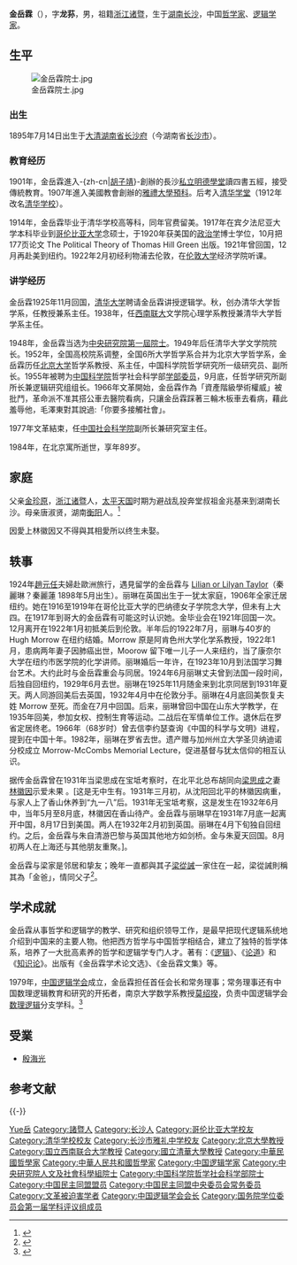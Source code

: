 {{trivia|time=2009-07-21T07:57:23+00:00}}
{{Infobox_Person
|name=金岳霖
|image=File:金岳霖.jpg
|english name=Prof. JIN Yuelin
|birth_date={{birth date|1895|7|14}}
|birth_place={{QING}}[[湖南|湖南]][[长沙|长沙]]
|death_date={{death date and age|1984|10|19|1895|7|14}}
|death_place={{PRC}}[[北京|北京]]
|education=[[雅禮中學|雅禮大學預科]]<br>[[清华学堂|清华学堂]]<br>[[宾夕法尼亚大学|宾夕法尼亚大学]]<br>[[哥伦比亚大学|哥伦比亚大学]]
|past=[[清华大学|清华大学]]文学院院长<br>[[西南联大|西南联大]]哲学系教授<br>[[北京大学|北京大学]]哲学系教授<br>[[中国逻辑学会|中国逻辑学会]]会长
|party=[[中国民主同盟|中国民主同盟]]
|work=1936年 《逻辑》<Br>1940年 《论道》<br>1965年 《罗素哲学批判》<br>1983年 《知识论》
|influenced=[[王浩_(数学家)|王浩_(数学家)]]、[[冯契|冯契]]、[[沈有鼎|沈有鼎]]、[[殷海光|殷海光]]
}}
'''金岳霖'''（{{bd|1895年|7月14日|1984年|10月19日|catIdx=Jin金}}），字'''龙荪'''，男，祖籍[[浙江|浙江]][[诸暨|诸暨]]，生于[[湖南|湖南]][[长沙|长沙]]，中国[[哲学家|哲学家]]、[[逻辑学家|逻辑学家]]。

== 生平 ==
[[File:金岳霖院士.jpg|thumb]]
=== 出生 ===
1895年7月14日出生于[[大清|大清]][[湖南省|湖南省]][[长沙府|长沙府]]（今湖南省[[长沙市|长沙市]]）。

=== 教育经历 ===
1901年，金岳霖進入-{zh-cn|[[胡子靖|胡子靖]]}-創辦的長沙[[私立明德學堂|私立明德學堂]]讀四書五經，接受傳統教育。1907年進入美國教會創辦的[[雅禮中學|雅禮大學預科]]。后考入[[清华学堂|清华学堂]]（1912年改名[[清华学校|清华学校]]）。

1914年，金岳霖毕业于清华学校高等科，同年官费留美。1917年在宾夕法尼亚大学本科毕业到[[哥伦比亚大学|哥伦比亚大学]]念硕士，于1920年获美国的[[政治学|政治学]]博士学位，10月把177页论文 The  Political Theory of Thomas Hill Green 出版。1921年曾回国，12月再赴美到纽约。1922年2月初经利物浦去伦敦，在[[伦敦大学|伦敦大学]]经济学院听课。

=== 讲学经历 ===
金岳霖1925年11月回国，[[清华大学|清华大学]]聘请金岳霖讲授逻辑学。秋，创办清华大学哲学系，任教授兼系主任。1938年，任[[西南联大|西南联大]]文学院心理学系教授兼清华大学哲学系主任。

1948年，金岳霖当选为[[中央研究院|中央研究院]][[中央研究院第一屆院士|第一屆院士]]。1949年后任清华大学文学院院长。1952年，全国高校院系调整，全国6所大学哲学系合并为北京大学哲学系，金岳霖历任[[北京大学|北京大学]]哲学系教授、系主任，中国科学院哲学研究所一级研究员、副所长。1955年被聘为[[中国科学院|中国科学院]]哲学社会科学部[[学部委员|学部委员]]，9月底，任哲学研究所副所长兼逻辑研究组组长。1966年文革開始，金岳霖作為「資產階級學術權威」被批鬥，革命派不准其搭公車去醫院看病，只讓金岳霖踩著三輪木板車去看病，藉此羞辱他，毛澤東對其說過:「你要多接觸社會」。

1977年文革結束，任[[中国社会科学院|中国社会科学院]]副所长兼研究室主任。

1984年，在北京寓所逝世，享年89岁。

== 家庭 ==
父亲[[金珍原|金珍原]]，[[浙江|浙江]][[诸暨|诸暨]]人，[[太平天国|太平天国]]时期为避战乱投奔堂叔祖金兆基来到湖南长沙。母亲唐淑贤，湖南[[衡阳|衡阳]]人。<ref>{{Cite web|title=金岳霖的“双重身份”|url=http://book.sina.com.cn/excerpt/sz/rw/2012-02-13/1023295172.shtml|accessdate=2005-08-26|work=人民网评论部策划|archiveurl=https://web.archive.org/web/20120629001008/http://book.sina.com.cn/excerpt/sz/rw/2012-02-13/1023295172.shtml|archivedate=2012-06-29}}</ref>

因愛上林徽因又不得與其相愛所以终生未娶。

== 轶事 ==
1924年[[趙元任|趙元任]]夫婦赴歐洲旅行，遇見留学的金岳霖与 [[Lilian_or_Lilyan_Taylor|Lilian or Lilyan Taylor]]（秦麗琳？秦麗蓮 1898年5月出生）。丽琳在英国出生于一犹太家庭，1906年全家迁居纽约。她在1916至1919年在哥伦比亚大学的巴纳德女子学院念大学，但未有上大四。在1917年到哥大的金岳霖有可能这时认识她。金毕业会在1921年回国一次。12月离开在1922年1月初抵美后到伦敦。半年后的1922年7月，丽琳与40岁的 Hugh Morrow 在纽约结婚。Morrow 原是阿肯色州大学化学系教授，1922年1月，患病两年妻子因肺癌出世，Moorow 留下唯一儿子一人来纽约，当了康奈尔大学在纽约市医学院的化学讲师。丽琳婚后一年许，在1923年10月到法国学习舞台艺术。大约此时与金岳霖重会与同居。1924年6月丽琳丈夫曾到法国一段时间，后独自回纽约，1929年6月去世。丽琳在1925年11月随金来到北京同居到1931年夏天。两人同游回美后去英国，1932年4月中在伦敦分手。丽琳在4月底回美恢复夫姓 Morrow 至死。而金在7月中回国。后来，丽琳曾回中国在山东大学教学，在1935年回美，参加女权、控制生育等运动。二战后在军情单位工作。退休后在罗省定居终老。1966年（68岁时）曾去信李约瑟查询《中国的科学与文明》进程，提到在中国十年。1982年，丽琳在罗省去世。遗产赠与加州州立大学圣贝纳迪诺分校成立 Morrow-McCombs Memorial Lecture，促进基督与犹太信仰的相互认识。

据传金岳霖曾在1931年当梁思成在宝坻考察时，在北平北总布胡同向[[梁思成|梁思成]]之妻[[林徽因|林徽因]]示爱未果 。[这是无中生有。1931年三月初，从沈阳回北平的林徽因病重，与家人上了香山休养到“九一八”后。1931年无宝坻考察，这是发生在1932年6月中，当年5月至8月底，林徽因在香山待产。金岳霖与丽琳早在1931年7月底一起离开中国，8月17日到美国。两人在1932年2月初到英国。丽琳在4月下旬独自回纽约。之后，金岳霖与朱自清游巴黎与英国其他地方如剑桥。金与朱夏天回国。8月初两人在上海还与其他朋友重聚。]。

金岳霖与梁家是邻居和挚友；晚年一直都與其子[[梁從誡|梁從誡]]一家住在一起，梁從誡則稱其為「金爸」，情同父子<ref>{{Cite web|title=最是人间四月天（下）|url=http://www.81890.gov.cn:88/LaoNian/sanwen/ShowArticle.asp?ArticleID=3470 |accessdate=|work=}}{{dead link|date=十一月 2017 |bot=InternetArchiveBot }}</ref>。

== 学术成就 ==
金岳霖从事哲学和逻辑学的教学、研究和组织领导工作，是最早把现代逻辑系统地介绍到中国来的主要人物。他把西方哲学与中国哲学相结合，建立了独特的哲学体系，培养了一大批高素养的哲学和逻辑学专门人才。著有：《[[逻辑_(书籍)|逻辑]]》、《[[论道|论道]]》和《[[知识论_(书籍)|知识论]]》。出版有《金岳霖学术论文选》、《金岳霖文集》等。

1979年，[[中国逻辑学会|中国逻辑学会]]成立，金岳霖担任首任会长和常务理事；常务理事还有中国数理逻辑教育和研究的开拓者，南京大学数学系教授[[莫绍揆|莫绍揆]]，负责中国逻辑学会[[数理逻辑|数理逻辑]]分支学科。<ref>{{cite web |url=http://www.cnlogic.net/show.php?catid=8&id=71 |title=中国逻辑学会大事记 |last1=吴家国 |first1= |last2= |first2= |date=2013-02-20 |website=http://www.cnlogic.net/ |publisher=中国逻辑学会 |accessdate=2015-01-08 |archive-url=https://web.archive.org/web/20150108160058/http://www.cnlogic.net/show.php?catid=8&id=71 |archive-date=2015-01-08 |dead-url=no }}</ref>

== 受業 ==
* [[殷海光|殷海光]]

== 参考文献 ==
{{Reflist}}

{{Wikiquote}}

{{-}}
{{start box}}
{{s-edu}}
{{s-before|[[郑昕|郑昕]]}}
{{s-title|[[北京大学哲学系|北京大学哲学系]]主任|1952年－1956年}}
{{s-after|郑昕}}
{{end box}}

{{中央研究院第一屆院士}}
{{中国科学院哲学社会科学部院士}}
{{国务院学位委员会第一届学科评议组/哲学}}
{{Navboxes 
| title  = 金岳霖在[[中国民主同盟|中国民主同盟]]的职务
| list1  =
{{中国民主同盟第三届中央委员会}}
{{中国民主同盟第四届中央委员会}}
}}

{{Authority control}}
{{DEFAULTSORT:Jin金}}
[[Category:金姓|Yue岳]]
[[Category:諸暨人|Category:諸暨人]]
[[Category:长沙人|Category:长沙人]]
[[Category:哥伦比亚大学校友|Category:哥伦比亚大学校友]]
[[Category:清华学校校友|Category:清华学校校友]]
[[Category:长沙市雅礼中学校友|Category:长沙市雅礼中学校友]]
[[Category:北京大學教授|Category:北京大學教授]]
[[Category:国立西南联合大学教授|Category:国立西南联合大学教授]]
[[Category:國立清華大學教授|Category:國立清華大學教授]]
[[Category:中華民國哲學家|Category:中華民國哲學家]]
[[Category:中華人民共和國哲學家|Category:中華人民共和國哲學家]]
[[Category:中国逻辑学家|Category:中国逻辑学家]]
[[Category:中央研究院人文及社會科學組院士|Category:中央研究院人文及社會科學組院士]]
[[Category:中国科学院哲学社会科学部院士|Category:中国科学院哲学社会科学部院士]]
[[Category:中国民主同盟盟员|Category:中国民主同盟盟员]]
[[Category:中国民主同盟中央委员会常务委员|Category:中国民主同盟中央委员会常务委员]]
[[Category:文革被迫害学者|Category:文革被迫害学者]]
[[Category:中国逻辑学会会长|Category:中国逻辑学会会长]]
[[Category:国务院学位委员会第一届学科评议组成员|Category:国务院学位委员会第一届学科评议组成员]]